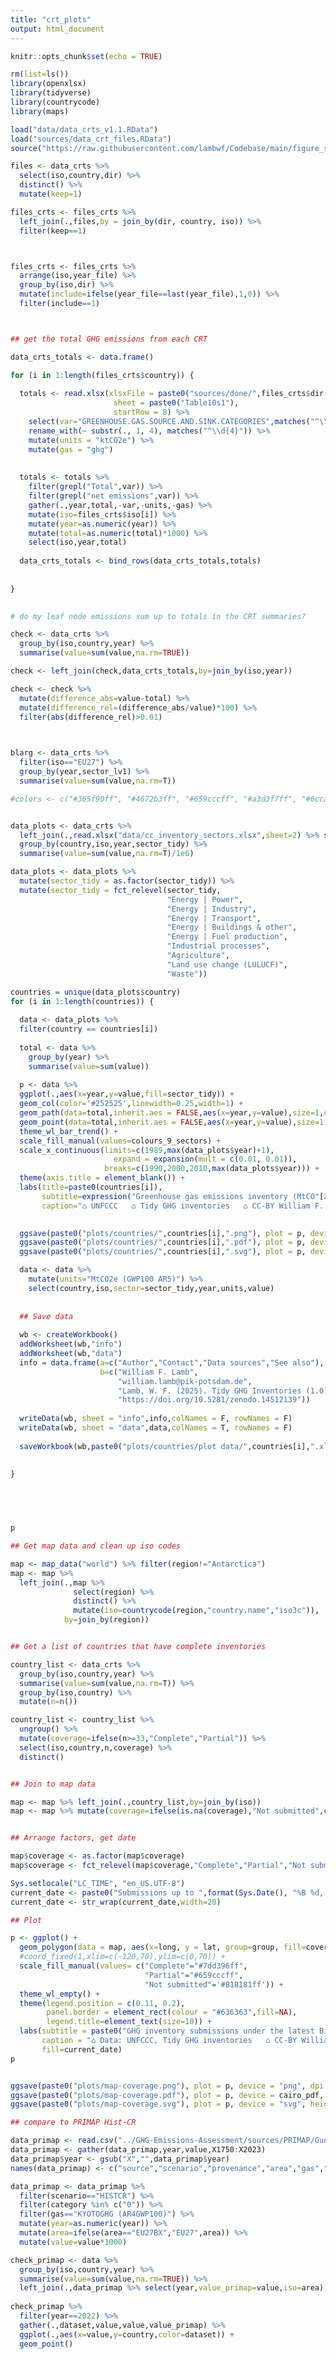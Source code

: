 ```yaml
---
title: "crt_plots"
output: html_document
---
```


```r
knitr::opts_chunk$set(echo = TRUE)

rm(list=ls())
library(openxlsx)
library(tidyverse)
library(countrycode)
library(maps)

load("data/data_crts_v1.1.RData")
load("sources/data_crt_files.RData")
source("https://raw.githubusercontent.com/lambwf/Codebase/main/figure_style.R")

```






```r

files <- data_crts %>% 
  select(iso,country,dir) %>% 
  distinct() %>% 
  mutate(keep=1)

files_crts <- files_crts %>% 
  left_join(.,files,by = join_by(dir, country, iso)) %>% 
  filter(keep==1)



files_crts <- files_crts %>%
  arrange(iso,year_file) %>% 
  group_by(iso,dir) %>% 
  mutate(include=ifelse(year_file==last(year_file),1,0)) %>% 
  filter(include==1)



## get the total GHG emissions from each CRT

data_crts_totals <- data.frame()

for (i in 1:length(files_crts$country)) {
  
  totals <- read.xlsx(xlsxFile = paste0("sources/done/",files_crts$dir[i],"/",files_crts$files[i]),
                       sheet = paste0("Table10s1"),
                       startRow = 8) %>%
    select(var="GREENHOUSE.GAS.SOURCE.AND.SINK.CATEGORIES",matches("^\\d{4}")) %>% 
    rename_with(~ substr(., 1, 4), matches("^\\d{4}")) %>% 
    mutate(units = "ktCO2e") %>% 
    mutate(gas = "ghg")
  
  
  totals <- totals %>% 
    filter(grepl("Total",var)) %>% 
    filter(grepl("net emissions",var)) %>% 
    gather(.,year,total,-var,-units,-gas) %>% 
    mutate(iso=files_crts$iso[i]) %>%
    mutate(year=as.numeric(year)) %>% 
    mutate(total=as.numeric(total)*1000) %>% 
    select(iso,year,total)
  
  data_crts_totals <- bind_rows(data_crts_totals,totals)
    
  
}
  

# do my leaf node emissions sum up to totals in the CRT summaries?

check <- data_crts %>% 
  group_by(iso,country,year) %>% 
  summarise(value=sum(value,na.rm=TRUE))

check <- left_join(check,data_crts_totals,by=join_by(iso,year))

check <- check %>% 
  mutate(difference_abs=value-total) %>% 
  mutate(difference_rel=(difference_abs/value)*100) %>% 
  filter(abs(difference_rel)>0.01)
  


blarg <- data_crts %>% 
  filter(iso=="EU27") %>% 
  group_by(year,sector_lv1) %>% 
  summarise(value=sum(value,na.rm=T))

```








```r


#colors <- c("#365f90ff", "#4672b3ff", "#659cccff", "#a3d3f7ff", "#6ccac8ff", "#e5b82cff", "#4f8455ff", "#6aad75ff", "#818181ff")


data_plots <- data_crts %>% 
  left_join(.,read.xlsx("data/cc_inventory_sectors.xlsx",sheet=2) %>% select(sector_code,sector_tidy)) %>% 
  group_by(country,iso,year,sector_tidy) %>% 
  summarise(value=sum(value,na.rm=T)/1e6)

data_plots <- data_plots %>% 
  mutate(sector_tidy = as.factor(sector_tidy)) %>% 
  mutate(sector_tidy = fct_relevel(sector_tidy,
                                   "Energy | Power",
                                   "Energy | Industry",
                                   "Energy | Transport",
                                   "Energy | Buildings & other",
                                   "Energy | Fuel production",
                                   "Industrial processes",
                                   "Agriculture",
                                   "Land use change (LULUCF)",
                                   "Waste"))

countries = unique(data_plots$country)
for (i in 1:length(countries)) {
  
  data <- data_plots %>% 
  filter(country == countries[i])
  
  total <- data %>% 
    group_by(year) %>% 
    summarise(value=sum(value))
  
  p <- data %>% 
  ggplot(.,aes(x=year,y=value,fill=sector_tidy)) +
  geom_col(color='#252525',linewidth=0.25,width=1) +
  geom_path(data=total,inherit.aes = FALSE,aes(x=year,y=value),size=1,colour='#252525') +
  geom_point(data=total,inherit.aes = FALSE,aes(x=year,y=value),size=1.75,shape=21,fill="white",colour='#252525') +
  theme_wl_bar_trend() + 
  scale_fill_manual(values=colours_9_sectors) +
  scale_x_continuous(limits=c(1989,max(data_plots$year)+1),
                       expand = expansion(mult = c(0.01, 0.01)),
                     breaks=c(1990,2000,2010,max(data_plots$year))) +
  theme(axis.title = element_blank()) +
  labs(title=paste0(countries[i]),
       subtitle=expression("Greenhouse gas emissions inventory (MtCO"[2]*"e/yr)"),
       caption="⌂ UNFCCC   ⌂ Tidy GHG inventories   ⌂ CC-BY William F. Lamb")

  
  ggsave(paste0("plots/countries/",countries[i],".png"), plot = p, device = "png", dpi = 300, width = 8, height = 4)
  ggsave(paste0("plots/countries/",countries[i],".pdf"), plot = p, device = cairo_pdf, width = 8, height = 4)
  ggsave(paste0("plots/countries/",countries[i],".svg"), plot = p, device = "svg", width = 8, height = 4)

  data <- data %>% 
    mutate(units="MtCO2e (GWP100 AR5)") %>% 
    select(country,iso,sector=sector_tidy,year,units,value)
  
  
  ## Save data
  
  wb <- createWorkbook()
  addWorksheet(wb,"info")
  addWorksheet(wb,"data")
  info = data.frame(a=c("Author","Contact","Data sources","See also"),
                    b=c("William F. Lamb",
                        "william.lamb@pik-potsdam.de",
                        "Lamb, W. F. (2025). Tidy GHG Inventories (1.0) [Data set]. Zenodo. https://doi.org/10.5281/zenodo.14945466",
                        "https://doi.org/10.5281/zenodo.14512139"))
  
  writeData(wb, sheet = "info",info,colNames = F, rowNames = F)
  writeData(wb, sheet = "data",data,colNames = T, rowNames = F)
  
  saveWorkbook(wb,paste0("plots/countries/plot data/",countries[i],".xlsx"),overwrite=T)
  
  
}



  

p

```


```r



## Get map data and clean up iso codes

map <- map_data("world") %>% filter(region!="Antarctica")
map <- map %>% 
  left_join(.,map %>% 
              select(region) %>% 
              distinct() %>% 
              mutate(iso=countrycode(region,"country.name","iso3c")),
            by=join_by(region))


## Get a list of countries that have complete inventories

country_list <- data_crts %>% 
  group_by(iso,country,year) %>% 
  summarise(value=sum(value,na.rm=T)) %>% 
  group_by(iso,country) %>% 
  mutate(n=n())

country_list <- country_list %>% 
  ungroup() %>% 
  mutate(coverage=ifelse(n>=33,"Complete","Partial")) %>% 
  select(iso,country,n,coverage) %>% 
  distinct()


## Join to map data

map <- map %>% left_join(.,country_list,by=join_by(iso))
map <- map %>% mutate(coverage=ifelse(is.na(coverage),"Not submitted",coverage))


## Arrange factors, get date

map$coverage <- as.factor(map$coverage)
map$coverage <- fct_relevel(map$coverage,"Complete","Partial","Not submitted")

Sys.setlocale("LC_TIME", "en_US.UTF-8")
current_date <- paste0("Submissions up to ",format(Sys.Date(), "%B %d, %Y"))
current_date <- str_wrap(current_date,width=20)

## Plot

p <- ggplot() + 
  geom_polygon(data = map, aes(x=long, y = lat, group=group, fill=coverage),color="#636363",size=0.2,na.rm=T) + 
  #coord_fixed(1,xlim=c(-120,70),ylim=c(0,70)) +
  scale_fill_manual(values= c("Complete"="#7dd396ff",
                              "Partial"="#659cccff",
                              "Not submitted"='#818181ff')) +
  theme_wl_empty() +
  theme(legend.position = c(0.11, 0.2),
        panel.border = element_rect(colour = "#636363",fill=NA),
        legend.title=element_text(size=10)) +
  labs(subtitle = paste0("GHG inventory submissions under the latest Biennial Transparency Reports"),
       caption = "⌂ Data: UNFCCC, Tidy GHG inventories   ⌂ CC-BY William F. Lamb \n⌂ Note: Partial indicates missing years since 1990; not submitted includes incorrectly formatted CRTs",
       fill=current_date)
p  


ggsave(paste0("plots/map-coverage.png"), plot = p, device = "png", dpi = 300, height = 4)
ggsave(paste0("plots/map-coverage.pdf"), plot = p, device = cairo_pdf, height = 4)
ggsave(paste0("plots/map-coverage.svg"), plot = p, device = "svg", height = 4)

```

``` r

## compare to PRIMAP Hist-CR

data_primap <- read.csv("../GHG-Emissions-Assessment/sources/PRIMAP/Guetschow_et_al_2025-PRIMAP-hist_v2.6.1_final_no_rounding_13-Mar-2025.csv")
data_primap <- gather(data_primap,year,value,X1750:X2023)
data_primap$year <- gsub("X","",data_primap$year)
names(data_primap) <- c("source","scenario","provenance","area","gas","unit","category","year","value") 

data_primap <- data_primap %>% 
  filter(scenario=="HISTCR") %>% 
  filter(category %in% c("0")) %>% 
  filter(gas=="KYOTOGHG (AR4GWP100)") %>% 
  mutate(year=as.numeric(year)) %>% 
  mutate(area=ifelse(area=="EU27BX","EU27",area)) %>% 
  mutate(value=value*1000)

check_primap <- data %>% 
  group_by(iso,country,year) %>% 
  summarise(value=sum(value,na.rm=TRUE)) %>% 
  left_join(.,data_primap %>% select(year,value_primap=value,iso=area))
  
check_primap %>% 
  filter(year==2022) %>% 
  gather(.,dataset,value,value,value_primap) %>% 
  ggplot(.,aes(x=value,y=country,color=dataset)) +
  geom_point()


```